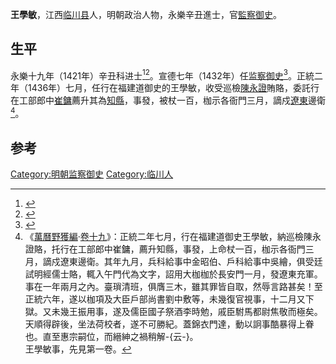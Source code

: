 {{明清人物信息框
| 姓名 = 王學敏
| 原名 =
| 圖片名稱 = 
| 圖片大小 = 220px
| 圖片說明 = 
| 最高職務 = 行在福建道監察御史
| 最高散阶 = 
| 國家 = 大明
| 爵位 =
| 籍貫 = [[江西|江西]][[臨川縣|臨川縣]]
| 族裔 = 漢族
| 旗籍 = 
| 字號 = 
| 室名 = 
| 諡號 = 
| 出生日期 = 生年不詳
| 出生地點 = 
| 逝世日期 = 卒年不詳
| 逝世地點 = 
| 墓葬 =
| 配偶 =
| 親屬 = 
| 出身 = 
*永樂十九年辛丑科同進士出身
| 經歷 = 
| 著作 =
}}

'''王學敏'''，江西[[临川县|临川县]]人，明朝政治人物，永樂辛丑進士，官[[監察御史|監察御史]]。

==生平==
永樂十九年（1421年）辛丑科进士<ref>{{cite book|author1=陈文新|title=明代科举与文学编年 上|date=2009年9月|publisher=武汉：武汉大学出版社|isbn=978-7-307-07097-4|pages=319|accessdate=2017-04-08}}</ref><ref>{{cite book|author1=朱保炯|title=明清进士题名碑录索引 全3册|date=1980年2月|publisher=上海：上海古籍出版社|pages=2437|accessdate=2017-04-08}}</ref>。宣德七年（1432年）任[[监察御史|监察御史]]<ref>{{cite book|author1=陈文新|title=明代科举与文学编年 上|date=2009年9月|publisher=武汉：武汉大学出版社|isbn=978-7-307-07097-4|pages=401|accessdate=2017-04-08}}</ref>。正統二年（1436年）七月，任行在福建道御史的王學敏，收受巡檢[[陳永證|陳永證]]賄賂，委託行在工部郎中[[崔鏞|崔鏞]]薦升其為[[知縣|知縣]]，事發，被杖一百，枷示各衙門三月，謫戍[[遼東|遼東]]邊衛<ref>《[[萬曆野獲編|萬曆野獲編]]·[[s:萬曆野獲編/卷19#科道被三木|卷十九]]》：正統二年七月，行在福建道御史王學敏，納巡檢陳永證賂，托行在工部郎中崔鏞，薦升知縣，事發，上命杖一百，枷示各衙門三月，謫戍遼東邊衛。其年九月，兵科給事中金昭伯、戶科給事中吳繪，俱受廷試明經儒士賂，輒入午門代為文字，詔用大枷枷於長安門一月，發遼東充軍。事在一年兩月之內。臺瑣清班，俱膺三木，雖其罪皆自取，然辱言路甚矣！至正統六年，遂以枷項及大臣戶部尚書劉中敷等，未幾復官視事，十二月又下獄。又未幾王振用事，遂及儒臣國子祭酒李時勉，戚臣駙馬都尉焦敬而極矣。天順得辟後，坐法荷校者，遂不可勝紀。蓋錦衣門達，動以詗事酷暴得上眷也。直至惠宗嗣位，而縉紳之禍稍解-{云-}。<br>王學敏事，先見第一卷。</ref>。

==参考==
{{reflist}}

{{永樂十九年辛丑科殿試金榜}}
{{DEFAULTSORT:Wang王}}
[[Category:明朝监察御史|Category:明朝监察御史]]
[[Category:临川人|Category:临川人]]